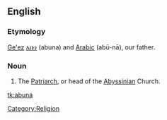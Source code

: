 ==English==

===Etymology===
[[Ge'ez]] [[አቡነ]] (abuna) and [[Arabic]] {{Arab|[[أبونا]]}} (abū-nā), our father.

===Noun===
{{en-noun}}

# The [[Patriarch]], or head of the [[Abyssinian]] Church.

[[Category:Religion]]

[[tk:abuna]]